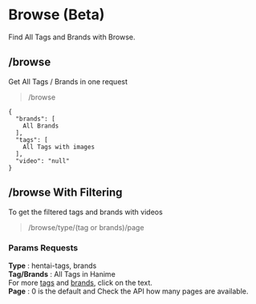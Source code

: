 # Browse (Beta)

Find All Tags and Brands with Browse.

## /browse

Get All Tags / Brands in one request

> /browse

````br
{
  "brands": [
    All Brands
  ],
  "tags": [
    All Tags with images
  ],
  "video": "null"
}
````

## /browse With Filtering

To get the filtered tags and brands with videos

> /browse/type/(tag or brands)/page

### Params Requests

**Type** : hentai-tags, brands  
**Tag/Brands** : All Tags in Hanime  
For more [tags](search#tags) and [brands](search#brands), click on the text.  
**Page** : 0 is the default and Check the API how many pages are available.